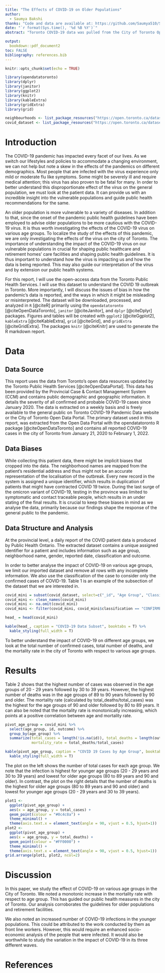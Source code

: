 ```yaml
---
title: "The Effects of COVID-19 on Older Populations"
author: 
  - Saumya Bakshi
thanks: "Code and data are available at: https://github.com/Saumya510/STA305GIT/tree/main/Paper1"
date: "`r format(Sys.time(), '%d %B %Y')`"
abstract: "Toronto COVID-19 data was pulled from the City of Toronto Open Portal to analyze the effects of the pandemic on various age groups and find which age groups are most vulnerable to the COVID-19 virus. We noted that although the older populations have a lower number of cases, they have a higher number of deaths, which leads to a higher mortality rate. This information has been used by scientists and policy makers to outline public health guidelines for the city of Toronto."

output:
  bookdown::pdf_document2
toc: FALSE
bibliography: references.bib
---
```


```r
knitr::opts_chunk$set(echo = TRUE)

library(opendatatoronto)
library(dplyr)
library(janitor)
library(ggplot2)
library(knitr)
library(kableExtra)
library(gridExtra)
library(grid)
```

```r
neighbourhoods <- list_package_resources("https://open.toronto.ca/dataset/neighbourhoods/") %>% get_resource()
covid_dataset <- list_package_resources("https://open.toronto.ca/dataset/covid-19-cases-in-toronto/") %>% get_resource()

```

# Introduction

The COVID-19 pandemic has impacted every facet of our lives. As we switch our lifestyles and policies to accommodate a changing environment, we can not help but note a skew in the effects of the pandemics on different demographics. Most people that are infected with the virus experience only mild or moderate flu like symptoms. Some might be severely ill and require medical attention; this virus has also proven to be fatal for many. In order to better understand this disproportionate effect of the virus on the general population, we must look at the patient data. It can provide us with an incredible insight into the vulnerable populations and guide public health recommendations for the same. 

An older population is more vulnerable to a variety of diseases. In addition to that, since the onset of the pandemic public health guidelines have been employed to advise older populations to be more cautious with the COVID-19 virus. It is thus worth investigating the effects of the COVID-19 virus on various age groups. To localize the study of the effects of this pandemic, we are only investigating the effects of the virus on the city of Toronto. The importance of understanding the impact of the COVID-19 virus on our vulnerable populations in crucial for shaping public healthcare and retirement homes' care facilities and shaping public health guidelines. It is thus important to understand how the virus is impacting us and how the data is being reported. This may also guide our interpretation of the virus and by extension our public health systems.

For this report, I will use the open-access data from the Toronto Public Health Services. I will use this dataset to understand the COVID 19 outbreak in Toronto. More importantly, I will discuss the issues of bias in how the pandemic’s data is reported, and the ways in which it might be misleading or misinterpreted. The dataset will be downloaded, processed, and analyzed in `R` [@citeR] primarily using the `opendatatoronto` [@citeOpenDataToronto], `janitor` [@citeJanitor],  and `dplyr` [@citeDplyr] packages. Figures and tables will be created with `ggplot2` [@citeGgplot2], `kableExtra` [@citeKableExtra], `grid` [@citeGrid], and `gridExtra` [@citeGridExtra]. The packages `knitr` [@citeKnitr] are used to generate the R markdown report. 

# Data

## Data Source

This report uses the data from Toronto's open data resources updated by the Toronto Public Health Services [@citeOpenDataPortal]. This data has been provided by the Provincial Case & Contact Management System (CCM) and contains public demographic and geographic information. It details the severity of all confirmed and probable COVID-19 cases since January 2020. The data is extracted on a weekly basis and is freely available to the general public on Toronto COVID-19 Pandemic Data website or the City of Toronto Open Data Portal. The primary dataset used in this report, was extracted from the Open Data Portal with the opendatatoronto R package [@citeOpenDataToronto] and contains all reported COVID-19 cases in the city of Toronto from January 21, 2020 to February 1, 2022.

## Data Biases

While collecting this patient data, there might be implicit biases that cropped into the data. The neighborhood names are mapped from the patient’s residential address and thus might not be an accurate representation of the localisation of the outbreak. Every new record in the system is assigned a unique identifier, which results in duplication of patients that might have contracted COVID 19 twice. During the last surge of the omicron variant of COVID-19, testing in the province was limited to symptomatic and contact traceable people, which results in an under stating of the final results. It is crucial to keep these biases in mind as we analyse the data, primarily because our findings shape the response of the general public to the pandemic.

## Data Structure and Analysis

At the provincial level, a daily report of the COVID patient data is produced by Public Health Ontario. The extracted dataset contains a unique assigned identifier for a patient and includes information such as age group, neighborhood name, gender, reported date, classification and outcome. 

In order to better analyse the impact of COVID-19 on various age groups, we limit our imported dataset and remove all rows with any incomplete information. We also use the classification of the case to consider only the confirmed cases of COVID-19. Table 1 is an example of the subsection of the dataset that we are interested in. 

```r
covid_mini = subset(covid_dataset, select=c("_id", "Age Group", "Classification", "Outcome"))
covid_mini <- clean_names(covid_mini)
covid_mini <- na.omit(covid_mini) 
covid_mini <- filter(covid_mini, covid_mini$classification == "CONFIRMED")
```

```r

head_ = head(covid_mini)

kable(head_, caption = "COVID-19 Data Subset", booktabs = T) %>%
  kable_styling(full_width = T)
```

To better understand the impact of COVID-19 on different age groups, we look at the total number of confirmed cases, total number of deaths, and the mortality rate in the city of Toronto with respect to various age groups. 


# Results

Table 2 shows that the highest number of cases was observed in the age groups of 20 - 29 years followed by 30 to 39 years. However, the highest number of deaths was in the age groups of 89 to 90 years followed by 90 and older. The mortality rate (calculated by total_deaths/total_cases) was the highest for the age groups of 90 and older followed by 80 to 89 years. It can also be noted that the mortality rate is monotonically increasing, which points at a positive correlation between age and mortality rate.

```r
pivot_age_group = covid_mini %>%
  select(age_group, id, outcome) %>%
  group_by(age_group) %>%
  summarize(total_cases = length(!is.na(id)), total_deaths = length(outcome[outcome=="FATAL"]), 
            mortality_rate = total_deaths/total_cases)

kable(pivot_age_group, caption = "COVID 19 Cases by Age Group", booktabs = T) %>%
  kable_styling(full_width = T)
```

The plot on the left shows the number of total cases for each age group. We note that the infection is highest for younger age groups (20 - 29 years and 30 to 39 years) and lowest for older age groups (80 to 89 years and 90 and older). In contrast, the plot on the right details that the number of deaths is the highest for older age groups (80 to 89 years and 90 and older) and lowest for younger age groups (20 - 29 years and 30 to 39 years).

```r

plot1 <- 
  ggplot(pivot_age_group) +
  aes(x = age_group, y = total_cases) +
  geom_point(colour = "#0c4c8a") +
  theme_minimal() +
  theme(axis.text.x = element_text(angle = 90, vjust = 0.5, hjust=1))
plot2 <- 
  ggplot(pivot_age_group) +
  aes(x = age_group, y = total_deaths) +
  geom_point(colour = "#FF0000") +
  theme_minimal() +
  theme(axis.text.x = element_text(angle = 90, vjust = 0.5, hjust=1))
grid.arrange(plot1, plot2, ncol=2)
```


# Discussion

In this paper, we study the effect of COVID-19 on various age groups in the City of Toronto. We noted a monotonic increase in the mortality rate with respect to age group. This has guided our public health measures in the city of Toronto. Our analysis corroborates the guidelines for older populations and retirement facilities. 

We also noted an increased number of COVID-19 infections in the younger populations. This could be attributed to the work conducted by them as front line workers. However, this would require an enhanced socio-economic analysis of the people that were infected. It would also be worthwhile to study the variation in the impact of COVID-19 in its three different waves. 


\newpage


# References


